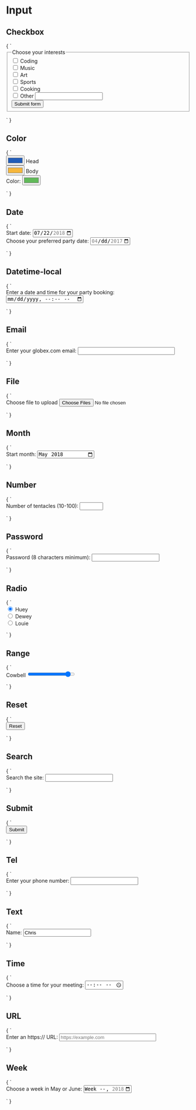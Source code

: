 
<Meta title="Form/Input" />

# Input

## Checkbox

<Preview>
  <Story name="Checkbox" height="200px">
    {
      `
      <form>
        <fieldset>
          <legend>Choose your interests</legend>
          <div>
            <input type="checkbox" id="coding" name="interest" value="coding">
            <label for="coding">Coding</label>
          </div>
          <div>
            <input type="checkbox" id="music" name="interest" value="music">
            <label for="music">Music</label>
          </div>
          <div>
            <input type="checkbox" id="art" name="interest" value="art">
            <label for="art">Art</label>
          </div>
          <div>
            <input type="checkbox" id="sports" name="interest" value="sports">
            <label for="sports">Sports</label>
          </div>
          <div>
            <input type="checkbox" id="cooking" name="interest" value="cooking">
            <label for="cooking">Cooking</label>
          </div>
          <div>
            <input type="checkbox" id="other" name="interest" value="other">
            <label for="other">Other</label>
            <input type="text" id="otherValue" name="other">
          </div>
          <div>
            <button type="submit">Submit form</button>
          </div>
        </fieldset>
      </form>
      `
    }
  </Story>
</Preview>

## Color

<Preview>
  <Story name="Color" height="200px">
    {
      `
      <form>
        <div>
          <input type="color" id="head" name="head"
                value="#225DB8">
          <label for="head">Head</label>
        </div>
        <div>
          <input type="color" id="body" name="body"
                  value="#f6b73c">
          <label for="body">Body</label>
        </div>
        <div>
          <label for="colorWell">Color:</label>
          <input type="color" value="#61B959" id="colorWell">
        </div>
      </form>
      `
    }
  </Story>
</Preview>

## Date

<Preview>
  <Story name="Date" height="200px">
    {
      `
      <form>
        <div>
          <label for="start">Start date:</label>
          <input type="date" id="start" name="trip-start"
                value="2018-07-22"
                min="2018-01-01" max="2018-12-31">
        </div>
        <div>
          <label for="party">Choose your preferred party date:
            <input type="date" name="party" min="2017-04-01" max="2017-04-30">
          </label>
        </div>
      </form>
      `
    }
  </Story>
</Preview>

## Datetime-local

<Preview>
  <Story name="Datetime-local" height="200px">
    {
      `
      <form>
        <div>
          <label for="party">Enter a date and time for your party booking:</label>
          <input id="party" type="datetime-local" name="partydate">
        </div>
      </form>
      `
    }
  </Story>
</Preview>

## Email

<Preview>
  <Story name="Email" height="200px">
    {
      `
      <form>
        <div>
          <label for="email">Enter your globex.com email:</label>
          <input type="email" id="email" pattern=".+@globex.com" size="30" required>
        </div>
      </form>
      `
    }
  </Story>
</Preview>

## File

<Preview>
  <Story name="File" height="200px">
    {
      `
      <form>
        <div>
          <label for="file">Choose file to upload</label>
          <input type="file" id="file" name="file" multiple>
        </div>
      </form>
      `
    }
  </Story>
</Preview>

## Month

<Preview>
  <Story name="Month" height="200px">
    {
      `
      <form>
        <div>
          <label for="start">Start month:</label>
          <input type="month" id="start" name="start" min="2018-03" value="2018-05">
        </div>
      </form>
      `
    }
  </Story>
</Preview>

## Number

<Preview>
  <Story name="Number" height="200px">
    {
      `
      <form>
        <div>
          <label for="tentacles">Number of tentacles (10-100):</label>
          <input type="number" id="tentacles" name="tentacles" min="10" max="100">
        </div>
      </form>
      `
    }
  </Story>
</Preview>

## Password

<Preview>
  <Story name="Password" height="200px">
    {
      `
      <form>
        <div>
          <label for="pass">Password (8 characters minimum):</label>
          <input type="password" id="pass" name="password" minlength="8" required>
        </div>
      </form>
      `
    }
  </Story>
</Preview>

## Radio

<Preview>
  <Story name="Radio" height="200px">
    {
      `
      <form>
        <div>
          <input type="radio" id="huey" name="drone" value="huey" checked>
          <label for="huey">Huey</label>
        </div>
        <div>
          <input type="radio" id="dewey" name="drone" value="dewey">
          <label for="dewey">Dewey</label>
        </div>
        <div>
          <input type="radio" id="louie" name="drone" value="louie">
          <label for="louie">Louie</label>
        </div>
      </form>
      `
    }
  </Story>
</Preview>

## Range

<Preview>
  <Story name="Range" height="200px">
    {
      `
      <form>
        <div>
          <label for="cowbell">Cowbell</label>
          <input type="range" id="cowbell" name="cowbell" min="0" max="100" value="90" step="10">
        </div>
      </form>
      `
    }
  </Story>
</Preview>

## Reset

<Preview>
  <Story name="Reset" height="200px">
    {
      `
      <form>
        <div>
          <input type="reset" value="Reset">
        </div>
      </form>
      `
    }
  </Story>
</Preview>

## Search

<Preview>
  <Story name="Search" height="200px">
    {
      `
      <form>
        <div>
          <label for="site-search">Search the site:</label>
          <input type="search" id="site-search" name="q" aria-label="Search through site content">
        </div>
      </form>
      `
    }
  </Story>
</Preview>

## Submit

<Preview>
  <Story name="Submit" height="200px">
    {
      `
      <form>
        <div>
          <input type="submit" value="Submit">
        </div>
      </form>
      `
    }
  </Story>
</Preview>

## Tel

<Preview>
  <Story name="Tel" height="200px">
    {
      `
      <form>
        <div>
          <label for="phone">Enter your phone number:</label>
          <input type="tel" id="phone" name="phone" pattern="[0-9]{3}-[0-9]{3}-[0-9]{4}" required>
        </div>
      </form>
      `
    }
  </Story>
</Preview>

## Text

<Preview>
  <Story name="Text" height="200px">
    {
      `
      <form>
        <div>
          <label for="name">Name: </label>
          <input type="text" id="name" value="Chris">
        </div>
      </form>
      `
    }
  </Story>
</Preview>

## Time

<Preview>
  <Story name="Time" height="200px">
    {
      `
      <form>
        <div>
          <label for="appt">Choose a time for your meeting:</label>
          <input type="time" id="appt" name="appt" min="09:00" max="18:00" required>
        </div>
      </form>
      `
    }
  </Story>
</Preview>

## URL

<Preview>
  <Story name="URL" height="200px">
    {
      `
      <form>
        <div>
          <label for="url">Enter an https:// URL:</label>
          <input
            type="url"
            name="url"
            id="url"
            placeholder="https://example.com"
            pattern="https://.*"
            size="30"
            required
          >
        </div>
      </form>
      `
    }
  </Story>
</Preview>

## Week

<Preview>
  <Story name="Week" height="200px">
    {
      `
      <form>
        <div>
          <label for="week">Choose a week in May or June:</label>
          <input type="week" name="week" id="camp-week" min="2018-W18" max="2018-W26" required>
        </div>
      </form>
      `
    }
  </Story>
</Preview>
